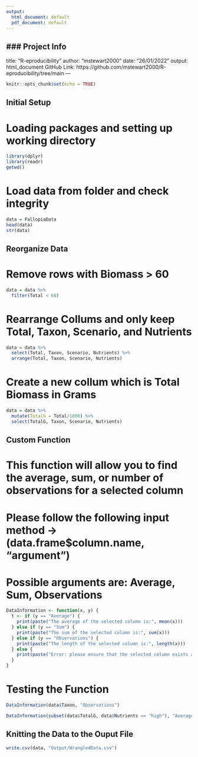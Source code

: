 ```yaml
---
output:
  html_document: default
  pdf_document: default
---
```

### Project Info
---
title: "R-eproducibility"
author: "mstewart2000"
date: "26/01/2022"
output: html_document
GitHub Link: https://github.com/mstewart2000/R-eproducibility/tree/main
---

```r
knitr::opts_chunk$set(echo = TRUE)
```

## Initial Setup
# Loading packages and setting up working directory
```r
library(dplyr)
library(readr)
getwd()
```

# Load data from folder and check integrity
```r
data = FallopiaData
head(data) 
str(data)
```

## Reorganize Data
# Remove rows with Biomass > 60
```r
data = data %>%
  filter(Total < 60)
```

# Rearrange Collums and only keep Total, Taxon, Scenario, and Nutrients
```r
data = data %>%
  select(Total, Taxon, Scenario, Nutrients) %>%
  arrange(Total, Taxon, Scenario, Nutrients)
```

# Create a new collum which is Total Biomass in Grams
```r
data = data %>%
  mutate(TotalG = Total/1000) %>%
  select(TotalG, Taxon, Scenario, Nutrients)
```

## Custom Function
# This function will allow you to find the average, sum, or number of observations for a selected column
# Please follow the following input method -> (data.frame$column.name, "argument")
# Possible arguments are: Average, Sum, Observations
```r
DataInformation <- function(x, y) {
  t <- if (y == "Average") {
    print(paste("The average of the selected column is:", mean(x)))
  } else if (y == "Sum") {
    print(paste("The sum of the selected column is:", sum(x)))
  } else if (y == "Observations") {
    print(paste("The length of the selected column is:", length(x)))
  } else {
    print(paste("Error: please ensure that the selected column exists and that you have chosen either Average, Sum, or Observations"))
  }
}
```

# Testing the Function
```r
DataInformation(data$Taxon, "Observations")

DataInformation(subset(data$TotalG, data$Nutrients == "high"), "Average"); DataInformation(subset(data$TotalG, data$Nutrients == "low"), "Average") 
```


## Knitting the Data to the Ouput File
```r
write.csv(data, "Output/WrangledData.csv")
```

